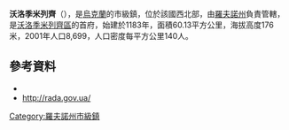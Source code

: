{{No footnotes|time=2015-09-16T14:46:03+00:00}}
'''沃洛季米列齊'''（{{lang-uk|Володимирець}}），是[[烏克蘭|烏克蘭]]的市級鎮，位於該國西北部，由[[羅夫諾州|羅夫諾州]]負責管轄，是[[沃洛季米列齊區|沃洛季米列齊區]]的首府，始建於1183年，面積60.13平方公里，海拔高度176米，2001年人口8,699，人口密度每平方公里140人。

{{Coord|51|25|15|N|26|8|42|E|display=title}}

==參考資料==
*{{cite web|title=Volodymyrets (Rivne Oblast, Volodymyrets Raion)|url=http://weather.in.ua/en/rovenskaja/4413|work=weather.in.ua|accessdate=9 February 2012|archive-date=2021-08-02|archive-url=https://web.archive.org/web/20210802055831/https://weather.in.ua/en/rovenskaja/4413|dead-url=no}}
*[http://gska2.rada.gov.ua/pls/z7502/A005?rdat1=21.07.2008&rf7571=27125 http://rada.gov.ua/]{{dead link|date=2018年1月 |bot=InternetArchiveBot |fix-attempted=yes }}

{{DEFAULTSORT:Володимирець}}
[[Category:羅夫諾州市級鎮|Category:羅夫諾州市級鎮]]

{{Rivne-geo-stub}}